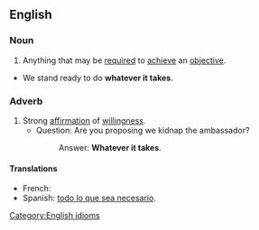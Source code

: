 ==English==

===Noun===
{{en-noun|sg=[[whatever]] [[it]] [[takes]]|-}}

# Anything that may be [[required]] to [[achieve]] an [[objective]].
* We stand ready to do '''whatever it takes'''.

===Adverb===
{{en-adv|-}}

# Strong [[affirmation]] of [[willingness]].
#* Question: Are you proposing we kidnap the ambassador?
#*: Answer: '''Whatever it takes'''.

====Translations====
{{trans-top|affirmation of willingness}}
* French: {{t|fr|faire tout ce qui est nécessaire pour arriver à quelque chose}}
* Spanish: [[todo lo que sea  necesario]].
{{trans-mid}}
{{trans-bottom}}

[[Category:English idioms]]